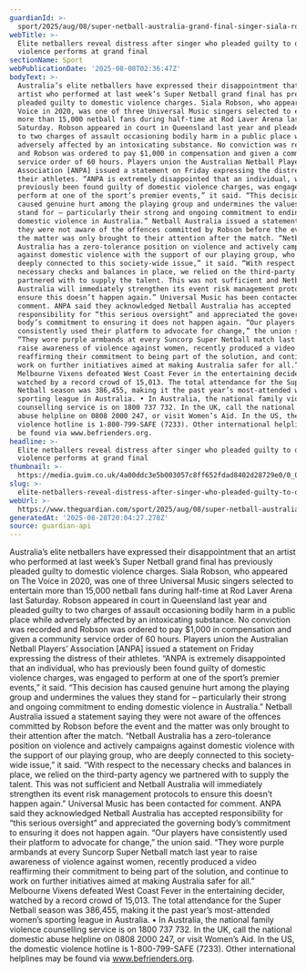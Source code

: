 ```yaml
---
guardianId: >-
  sport/2025/aug/08/super-netball-australia-grand-final-singer-siala-robson-who-pleaded-guilty-to-domestic-violence-ntwnfb
webTitle: >-
  Elite netballers reveal distress after singer who pleaded guilty to domestic
  violence performs at grand final
sectionName: Sport
webPublicationDate: '2025-08-08T02:36:47Z'
bodyText: >-
  Australia’s elite netballers have expressed their disappointment that an
  artist who performed at last week’s Super Netball grand final has previously
  pleaded guilty to domestic violence charges. Siala Robson, who appeared on The
  Voice in 2020, was one of three Universal Music singers selected to entertain
  more than 15,000 netball fans during half-time at Rod Laver Arena last
  Saturday. Robson appeared in court in Queensland last year and pleaded guilty
  to two charges of assault occasioning bodily harm in a public place while
  adversely affected by an intoxicating substance. No conviction was recorded
  and Robson was ordered to pay $1,000 in compensation and given a community
  service order of 60 hours. Players union the Australian Netball Players’
  Association [ANPA] issued a statement on Friday expressing the distress of
  their athletes. “ANPA is extremely disappointed that an individual, who has
  previously been found guilty of domestic violence charges, was engaged to
  perform at one of the sport’s premier events,” it said. “This decision has
  caused genuine hurt among the playing group and undermines the values they
  stand for – particularly their strong and ongoing commitment to ending
  domestic violence in Australia.” Netball Australia issued a statement saying
  they were not aware of the offences committed by Robson before the event and
  the matter was only brought to their attention after the match. “Netball
  Australia has a zero-tolerance position on violence and actively campaigns
  against domestic violence with the support of our playing group, who are
  deeply connected to this society-wide issue,” it said. “With respect to the
  necessary checks and balances in place, we relied on the third-party agency we
  partnered with to supply the talent. This was not sufficient and Netball
  Australia will immediately strengthen its event risk management protocols to
  ensure this doesn’t happen again.” Universal Music has been contacted for
  comment. ANPA said they acknowledged Netball Australia has accepted
  responsibility for “this serious oversight” and appreciated the governing
  body’s commitment to ensuring it does not happen again. “Our players have
  consistently used their platform to advocate for change,” the union said.
  “They wore purple armbands at every Suncorp Super Netball match last year to
  raise awareness of violence against women, recently produced a video
  reaffirming their commitment to being part of the solution, and continue to
  work on further initiatives aimed at making Australia safer for all.”
  Melbourne Vixens defeated West Coast Fever in the entertaining decider,
  watched by a record crowd of 15,013. The total attendance for the Super
  Netball season was 386,455, making it the past year’s most-attended women’s
  sporting league in Australia. • In Australia, the national family violence
  counselling service is on 1800 737 732. In the UK, call the national domestic
  abuse helpline on 0808 2000 247, or visit Women’s Aid. In the US, the domestic
  violence hotline is 1-800-799-SAFE (7233). Other international helplines may
  be found via www.befrienders.org.
headline: >-
  Elite netballers reveal distress after singer who pleaded guilty to domestic
  violence performs at grand final
thumbnail: >-
  https://media.guim.co.uk/4a00ddc3e5b003057c8ff652fdad8402d28729e0/0_0_2494_1996/500.jpg
slug: >-
  elite-netballers-reveal-distress-after-singer-who-pleaded-guilty-to-domestic-violence-performs-at-grand-final
webUrl: >-
  https://www.theguardian.com/sport/2025/aug/08/super-netball-australia-grand-final-singer-siala-robson-who-pleaded-guilty-to-domestic-violence-ntwnfb
generatedAt: '2025-08-28T20:04:27.278Z'
source: guardian-api
---
```

Australia’s elite netballers have expressed their disappointment that an artist who performed at last week’s Super Netball grand final has previously pleaded guilty to domestic violence charges. Siala Robson, who appeared on The Voice in 2020, was one of three Universal Music singers selected to entertain more than 15,000 netball fans during half-time at Rod Laver Arena last Saturday. Robson appeared in court in Queensland last year and pleaded guilty to two charges of assault occasioning bodily harm in a public place while adversely affected by an intoxicating substance. No conviction was recorded and Robson was ordered to pay $1,000 in compensation and given a community service order of 60 hours. Players union the Australian Netball Players’ Association [ANPA] issued a statement on Friday expressing the distress of their athletes. “ANPA is extremely disappointed that an individual, who has previously been found guilty of domestic violence charges, was engaged to perform at one of the sport’s premier events,” it said. “This decision has caused genuine hurt among the playing group and undermines the values they stand for – particularly their strong and ongoing commitment to ending domestic violence in Australia.” Netball Australia issued a statement saying they were not aware of the offences committed by Robson before the event and the matter was only brought to their attention after the match. “Netball Australia has a zero-tolerance position on violence and actively campaigns against domestic violence with the support of our playing group, who are deeply connected to this society-wide issue,” it said. “With respect to the necessary checks and balances in place, we relied on the third-party agency we partnered with to supply the talent. This was not sufficient and Netball Australia will immediately strengthen its event risk management protocols to ensure this doesn’t happen again.” Universal Music has been contacted for comment. ANPA said they acknowledged Netball Australia has accepted responsibility for “this serious oversight” and appreciated the governing body’s commitment to ensuring it does not happen again. “Our players have consistently used their platform to advocate for change,” the union said. “They wore purple armbands at every Suncorp Super Netball match last year to raise awareness of violence against women, recently produced a video reaffirming their commitment to being part of the solution, and continue to work on further initiatives aimed at making Australia safer for all.” Melbourne Vixens defeated West Coast Fever in the entertaining decider, watched by a record crowd of 15,013. The total attendance for the Super Netball season was 386,455, making it the past year’s most-attended women’s sporting league in Australia. • In Australia, the national family violence counselling service is on 1800 737 732. In the UK, call the national domestic abuse helpline on 0808 2000 247, or visit Women’s Aid. In the US, the domestic violence hotline is 1-800-799-SAFE (7233). Other international helplines may be found via www.befrienders.org.
